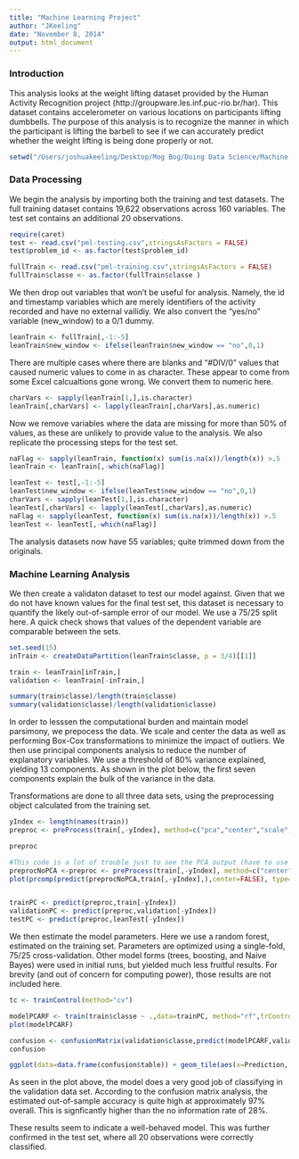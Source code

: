 ```yaml
---
title: "Machine Learning Project"
author: "JKeeling"
date: "November 8, 2014"
output: html_document
---
```

### Introduction

This analysis looks at the weight lifting dataset provided by the Human Activity Recognition project (http://groupware.les.inf.puc-rio.br/har). This dataset contains accelerometer on various locations on participants lifting dumbbells. The purpose of this analysis is to recognize the manner in which the participant is lifting the barbell to see if we can accurately predict whether the weight lifting is being done properly or not.

```r
setwd("/Users/joshuakeeling/Desktop/Mog Bog/Doing Data Science/Machine Learning")
```
### Data Processing

We begin the analysis by importing both the training and test datasets. The full training dataset contains 19,622 observations across 160 variables. The test set contains an additional 20 observations. 

```r
require(caret)
test <- read.csv("pml-testing.csv",stringsAsFactors = FALSE)
test$problem_id <- as.factor(test$problem_id)

fullTrain <- read.csv("pml-training.csv",stringsAsFactors = FALSE)
fullTrain$classe <- as.factor(fullTrain$classe )
```

We then drop out variables that won't be useful for analysis. Namely, the id and timestamp variables which are merely identifiers of the activity recorded and have no external vailidiy. We also convert the "yes/no" variable (new_window) to a 0/1 dummy.

```r
leanTrain <- fullTrain[,-1:-5] 
leanTrain$new_window <- ifelse(leanTrain$new_window == "no",0,1)
```

There are multiple cases where there are blanks and "#DIV/0" values that caused numeric values to come in as character. These appear to come from some Excel calcualtions gone wrong. We convert them to numeric here.

```r
charVars <- sapply(leanTrain[1,],is.character)
leanTrain[,charVars] <- lapply(leanTrain[,charVars],as.numeric)
```

Now we remove variables where the data are missing for more than 50% of values, as these are unlikely to provide value to the analysis. We also replicate the processing steps for the test set.

```r
naFlag <- sapply(leanTrain, function(x) sum(is.na(x))/length(x)) >.5
leanTrain <- leanTrain[,-which(naFlag)]

leanTest <- test[,-1:-5] 
leanTest$new_window <- ifelse(leanTest$new_window == "no",0,1)
charVars <- sapply(leanTest[1,],is.character)
leanTest[,charVars] <- lapply(leanTest[,charVars],as.numeric)
naFlag <- sapply(leanTest, function(x) sum(is.na(x))/length(x)) >.5
leanTest <- leanTest[,-which(naFlag)]

```

The analysis datasets now have 55 variables; quite trimmed down from the originals.

### Machine Learning Analysis

We then create a validaton dataset to test our model against. Given that we do not have known values for the final test set, this dataset is necessary to quantify the likely out-of-sample error of our model. We use a 75/25 split here. A quick check shows that values of the dependent variable are comparable between the sets.

```r
set.seed(15)
inTrain <- createDataPartition(leanTrain$classe, p = 3/4)[[1]]

train <- leanTrain[inTrain,]
validation <- leanTrain[-inTrain,]

summary(train$classe)/length(train$classe)
summary(validation$classe)/length(validation$classe)
```

In order to lesssen the computational burden and maintain model parsimony, we prepocess the data. We scale and center the data as well as performing Box-Cox transformations to minimize the impact of outliers. We then use principal components analysis to reduce the number of explanatory variables. We use a threshold of 80% variance explained, yielding 13 components. As shown in the plot below, the first seven components explain the bulk of the variance in the data.

Transformations are done to all three data sets, using the preprocessing object calculated from the training set.

```r
yIndex <- length(names(train))
preproc <- preProcess(train[,-yIndex], method=c("pca","center","scale","BoxCox"),thresh=0.8)

preproc

#This code is a lot of trouble just to see the PCA output (have to use prcomp)
preprocNoPCA <-preproc <- preProcess(train[,-yIndex], method=c("center","scale","BoxCox"))
plot(prcomp(predict(preprocNoPCA,train[,-yIndex],),center=FALSE), type="l",main="Principal Components")


trainPC <- predict(preproc,train[-yIndex])
validationPC <- predict(preproc,validation[-yIndex])
testPC <- predict(preproc,leanTest[-yIndex])
```

We then estimate the model parameters. Here we use a random forest, estimated on the training set. Parameters are optimized using a single-fold, 75/25 cross-validation. Other model forms (trees, boosting, and Naive Bayes) were used in initial runs, but yielded much less fruitful results. For brevity (and out of concern for computing power), those results are not included here.

```r
tc <- trainControl(method="cv")

modelPCARF <- train(train$classe ~ .,data=trainPC, method="rf",trControl=tc)
plot(modelPCARF)
```

```r
confusion <- confusionMatrix(validation$classe,predict(modelPCARF,validationPC))
confusion

ggplot(data=data.frame(confusion$table)) + geom_tile(aes(x=Prediction, y=Reference, fill=Freq)) + labs(fill="Frequency") + scale_fill_gradient(breaks=seq(from=0, to=1500, by=300)) 
```

As seen in the plot above, the model does a very good job of classifying in the validation data set. According to the confusion matrix analysis, the estimated out-of-sample accuracy is quite high at approximately 97% overall. This is signficantly higher than the no information rate of 28%. 

These results seem to indicate a well-behaved model. This was further confirmed in the test set, where all 20 observations were correctly classified.
